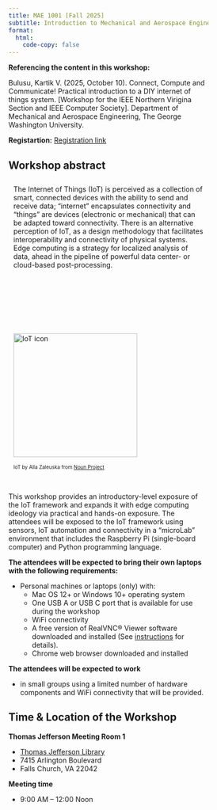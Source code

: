 ```yaml
---
title: MAE 1001 [Fall 2025]
subtitle: Introduction to Mechanical and Aerospace Engineering
format:
  html:
    code-copy: false
---
```

:::{.callout-important}
**Referencing the content in this workshop:**

Bulusu, Kartik V. (2025, October 10). Connect, Compute and Communicate! Practical introduction to a DIY internet of things system. [Workshop for the IEEE Northern Virigina Section and IEEE Computer Society]. Department of Mechanical and Aerospace Engineering, The George Washington University.
:::

:::{.callout-important}
**Registartion:**
[Registration link](https://events.vtools.ieee.org/event/register/437187)
:::

## Workshop abstract
<html>
<head>
    <style>
        body {
            -webkit-user-select: none; /* Safari */
            -moz-user-select: none; /* Firefox */
            -ms-user-select: none; /* IE10+/Edge */
            user-select: none; /* Standard */
        }
    </style>
</head>
<body>

<html>
<head>
<meta name="viewport" content="width=device-width, initial-scale=1">
<style>
* {
  box-sizing: border-box;
}

/* Create two unequal columns that floats next to each other */
.column {
  float: left;
  padding: 10px;
  height: 300px; /* Should be removed. Only for demonstration */
}

.left {
  width: 75%;
}

.right {
  width: 25%;
}

/* Clear floats after the columns */
.row:after {
  content: "";
  display: table;
  clear: both;
}
</style>
</head>
<body>

<div class="row">
  <div class="column">
The Internet of Things (IoT) is perceived as a collection of smart, connected devices with the ability to send and receive data; “internet” encapsulates connectivity and “things” are devices (electronic or mechanical) that can be adapted toward connectivity. There is an alternative perception of IoT, as a design methodology that facilitates interoperability and connectivity of physical systems. Edge computing is a strategy for localized analysis of data, ahead in the pipeline of powerful data center- or cloud-based post-processing.
 </div>

 <div class="column">
 <!-- "float: left;  -->
 <img src="/images/noun-iot-2623360_copy.png" alt="IoT icon" style="object-fit:contain width:250px;height:250px; margin-right: 10px;" /><br>
 <p><font size="1">IoT by Alla Zaleuska from <a href="https://thenounproject.com/browse/icons/term/iot/" target="_blank" title="IoT Icons">Noun Project</a></font></p>
 </div>
</div>

<br>
This workshop provides an introductory-level exposure of the IoT framework and expands it with edge computing ideology via practical and hands-on exposure. The attendees will be exposed to the IoT framework using sensors, IoT automation and connectivity in a “microLab” environment that includes the Raspberry Pi (single-board computer) and Python programming language. 

<strong>The attendees will be expected to bring their own laptops with the following requirements: </strong>

- Personal machines or laptops (only) with: 
    - Mac OS 12+ or Windows 10+ operating system
    - One USB A or USB C port that is available for use during the workshop
    - WiFi connectivity
    - A free version of RealVNC&reg; Viewer software downloaded and installed (See [instructions](install-editor.qmd) for details). 
    - Chrome web browser downloaded and installed 

<strong>The attendees will be expected to work </strong>

- in small groups using a limited number of hardware components and WiFi connectivity that will be provided.


<!-- ::: {.callout-note}
Note that there are five types of callouts, including:
`note`, `warning`, `important`, `tip`, and `caution`.
::: -->

::: {.callout-tip}
## Time & Location of the Workshop
**Thomas Jefferson Meeting Room 1** 

- [Thomas Jefferson Library](https://www.fairfaxcounty.gov/library/branches/thomas-jefferson){target="_blank"}
- 7415 Arlington Boulevard 
- Falls Church, VA 22042

**Meeting time**

- 9:00 AM – 12:00 Noon
:::

<!-- ::: {.callout-caution collapse="true"}
## Expand To Learn About Collapse

This is an example of a 'folded' caution callout that can be expanded by the user. You can use `collapse="true"` to collapse it by default or `collapse="false"` to make a collapsible callout that is expanded by default.
:::
:::{.callout-note}
## Time & Location of the Workshop
**Thomas Jefferson Meeting Room 1**
[Thomas Jefferson Library](https://www.fairfaxcounty.gov/library/branches/thomas-jefferson) 
7415 Arlington Boulevard 
Falls Church, VA 22042

**Meeting time**
9:00 AM – 12:00 Noon
::: -->

<!-- :::{.callout-note}
Lecture times are from 
::: -->

<!-- This is a Quarto website.

To learn more about Quarto websites visit <https://quarto.org/docs/websites>. -->
